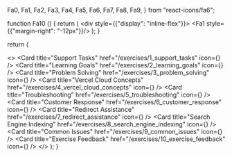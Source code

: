   Fa0,
  Fa1,
  Fa2,
  Fa3,
  Fa4,
  Fa5,
  Fa6,
  Fa7,
  Fa8,
  Fa9,
} from "react-icons/fa6";

  function Fa10 () {
    return (
      <div style={{"display": "inline-flex"}}>
        <Fa1 style={{"margin-right": "-12px"}}/>
        <Fa0 />
      </div>
    );
  }

return (

<>
  <Cards>
    <Card
      title="Support Tasks"
      href="/exercises/1_support_tasks"
      icon={<Fa1 />}
    />
    <Card
      title="Learning Goals"
      href="/exercises/2_learning_goals"
      icon={<Fa2 />}
    />
    <Card
      title="Problem Solving"
      href="/exercises/3_problem_solving"
      icon={<Fa3 />}
    />
    <Card
      title="Vercel Cloud Concepts"
      href="/exercises/4_vercel_cloud_concepts"
      icon={<Fa4 />}
    />
    <Card
      title="Troubleshooting"
      href="/exercises/5_troubleshooting"
      icon={<Fa5 />}
    />
    <Card
      title="Customer Response"
      href="/exercises/6_customer_response"
      icon={<Fa6 />}
    />
    <Card
      title="Redirect Assistance"
      href="/exercises/7_redirect_assistance"
      icon={<Fa7 />}
    />
    <Card
      title="Search Engine Indexing"
      href="/exercises/8_search_engine_indexing"
      icon={<Fa8 />}
    />
    <Card
      title="Common Issues"
      href="/exercises/9_common_issues"
      icon={<Fa9 />}
    />
    <Card
      title="Exercise Feedback"
      href="/exercises/10_exercise_feedback"
      icon={<Fa10 />}
    />
  </Cards>
</>
); }

<ExerciseCards />
